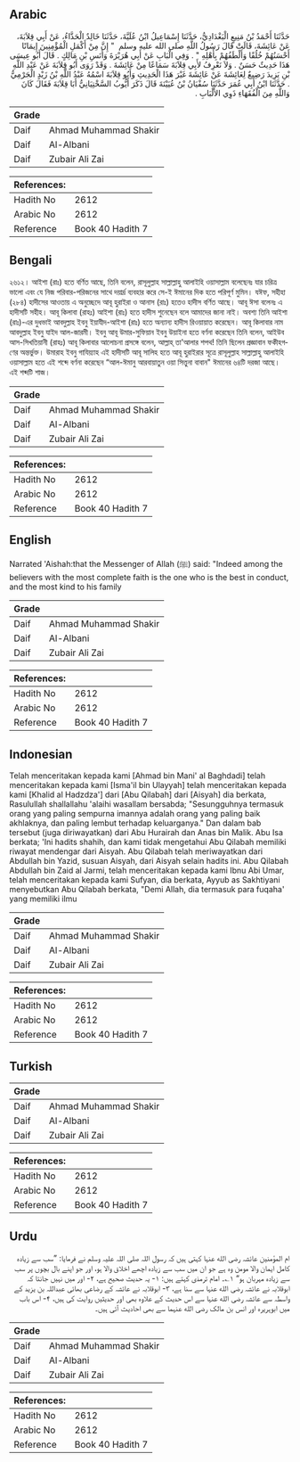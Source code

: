 ## Arabic


<div dir="rtl" lang="ar" style={{fontSize:'larger',backgroundColor:'#f8f9fa',padding:20}}>
حَدَّثَنَا أَحْمَدُ بْنُ مَنِيعٍ الْبَغْدَادِيُّ، حَدَّثَنَا إِسْمَاعِيلُ ابْنُ عُلَيَّةَ، حَدَّثَنَا خَالِدٌ الْحَذَّاءُ، عَنْ أَبِي قِلاَبَةَ، عَنْ عَائِشَةَ، قَالَتْ قَالَ رَسُولُ اللَّهِ صلى الله عليه وسلم ‏ "‏ إِنَّ مِنْ أَكْمَلِ الْمُؤْمِنِينَ إِيمَانًا أَحْسَنُهُمْ خُلُقًا وَأَلْطَفُهُمْ بِأَهْلِهِ ‏"‏ ‏.‏ وَفِي الْبَابِ عَنْ أَبِي هُرَيْرَةَ وَأَنَسِ بْنِ مَالِكٍ ‏.‏ قَالَ أَبُو عِيسَى هَذَا حَدِيثٌ حَسَنٌ ‏.‏ وَلاَ نَعْرِفُ لأَبِي قِلاَبَةَ سَمَاعًا مِنْ عَائِشَةَ ‏.‏ وَقَدْ رَوَى أَبُو قِلاَبَةَ عَنْ عَبْدِ اللَّهِ بْنِ يَزِيدَ رَضِيعٌ لِعَائِشَةَ عَنْ عَائِشَةَ غَيْرَ هَذَا الْحَدِيثِ وَأَبُو قِلاَبَةَ اسْمُهُ عَبْدُ اللَّهِ بْنُ زَيْدٍ الْجَرْمِيُّ ‏.‏ حَدَّثَنَا ابْنُ أَبِي عُمَرَ حَدَّثَنَا سُفْيَانُ بْنُ عُيَيْنَةَ قَالَ ذَكَرَ أَيُّوبُ السَّخْتِيَانِيُّ أَبَا قِلاَبَةَ فَقَالَ كَانَ وَاللَّهِ مِنَ الْفُقَهَاءِ ذَوِي الأَلْبَابِ ‏.‏
</div>
<div style={{backgroundColor:'#f8f9fa',padding:20, marginBottom: 10}}><table> <thead> <tr> <th>Grade</th> <th></th> </tr> </thead> <tbody> <tr><td>Daif</td><td>Ahmad Muhammad Shakir</td></tr><tr><td>Daif</td><td>Al-Albani</td></tr><tr><td>Daif</td><td>Zubair Ali Zai</td></tr></tbody></table><table> <thead> <tr> <th>References:</th> <th></th> </tr> </thead> <tbody><tr><td>Hadith No</td><td>2612</td></tr><tr><td>Arabic No</td><td>2612</td></tr><tr><td>Reference</td><td>Book 40 Hadith 7</td></tr></tbody></table></div>

## Bengali


<div dir="ltr" lang="bn" style={{fontSize:'larger',backgroundColor:'#f8f9fa',padding:20}}>
২৬১২। আইশা (রাঃ) হতে বর্ণিত আছে, তিনি বলেন, রাসূলুল্লাহ সাল্লাল্লাহু আলাইহি ওয়াসাল্লাম বলেছেনঃ যার চরিত্র ভালো এবং যে নিজ পরিবার-পরিজনের সাথে দয়ার্দ্র ব্যবহার করে সে-ই ঈমানের দিক হতে পরিপূর্ণ মুমিন। যঈফ, সহীহা (২৮৪) হাদীসের আওতায় এ অনুচ্ছেদে আবূ হুরাইরা ও আনাস (রাঃ) হতেও হাদীস বর্ণিত আছে। আবূ ঈসা বলেনঃ এ হাদীসটি সহীহ। আবূ কিলাবা (রাহঃ) আইশা (রাঃ) হতে হাদীস শুনেছেন বলে আমাদের জানা নাই। অবশ্য তিনি আইশা (রাঃ)-এর দুধভাই আবদুল্লাহ ইবনু ইয়াযীদ-আইশা (রাঃ) হতে অন্যান্য হাদীস রিওয়ায়াত করেছেন। আবূ কিলাবার নাম আবদুল্লাহ ইবনু যাইদ আল-জারমী। ইবনু আবূ উমার-সুফিয়ান ইবনু উয়াইনা হতে বর্ণনা করেছেন তিনি বলেন, আইউব আস-সিখতিয়ানী (রাহঃ) আবূ কিলাবার আলোচনা প্রসঙ্গে বলেন, আল্লাহ্ তা'আলার শপথ! তিনি ছিলেন প্রজ্ঞাবান ফকীহগণের অন্তর্ভুক্ত। উমারাহ ইবনু গাযিয়্যাহ এই হাদীসটি আবূ সালিহ হতে আবূ হুরাইরার সূত্রে রাসূলুল্লাহ সাল্লাল্লাহু আলাইহি ওয়াসাল্লাম হতে এই শব্দে বর্ণনা করেছেন “আল-ঈমানু আরবায়াতুন ওয়া সিত্তুনা বাবান" ঈমানের ৬৪টি দরজা আছে। এই শব্দটি শাজ।
</div>
<div style={{backgroundColor:'#f8f9fa',padding:20, marginBottom: 10}}><table> <thead> <tr> <th>Grade</th> <th></th> </tr> </thead> <tbody> <tr><td>Daif</td><td>Ahmad Muhammad Shakir</td></tr><tr><td>Daif</td><td>Al-Albani</td></tr><tr><td>Daif</td><td>Zubair Ali Zai</td></tr></tbody></table><table> <thead> <tr> <th>References:</th> <th></th> </tr> </thead> <tbody><tr><td>Hadith No</td><td>2612</td></tr><tr><td>Arabic No</td><td>2612</td></tr><tr><td>Reference</td><td>Book 40 Hadith 7</td></tr></tbody></table></div>

## English


<div dir="ltr" lang="en" style={{fontSize:'larger',backgroundColor:'#f8f9fa',padding:20}}>
Narrated 'Aishah:that the Messenger of Allah (ﷺ) said: "Indeed among the believers with the most complete faith is the one who is the best in conduct, and the most kind to his family
</div>
<div style={{backgroundColor:'#f8f9fa',padding:20, marginBottom: 10}}><table> <thead> <tr> <th>Grade</th> <th></th> </tr> </thead> <tbody> <tr><td>Daif</td><td>Ahmad Muhammad Shakir</td></tr><tr><td>Daif</td><td>Al-Albani</td></tr><tr><td>Daif</td><td>Zubair Ali Zai</td></tr></tbody></table><table> <thead> <tr> <th>References:</th> <th></th> </tr> </thead> <tbody><tr><td>Hadith No</td><td>2612</td></tr><tr><td>Arabic No</td><td>2612</td></tr><tr><td>Reference</td><td>Book 40 Hadith 7</td></tr></tbody></table></div>

## Indonesian


<div dir="ltr" lang="id" style={{fontSize:'larger',backgroundColor:'#f8f9fa',padding:20}}>
Telah menceritakan kepada kami [Ahmad bin Mani' al Baghdadi] telah menceritakan kepada kami [Isma'il bin Ulayyah] telah menceritakan kepada kami [Khalid al Hadzdza'] dari [Abu Qilabah] dari [Aisyah] dia berkata, Rasulullah shallallahu 'alaihi wasallam bersabda; "Sesungguhnya termasuk orang yang paling sempurna imannya adalah orang yang paling baik akhlaknya, dan paling lembut terhadap keluarganya." Dan dalam bab tersebut (juga diriwayatkan) dari Abu Hurairah dan Anas bin Malik. Abu Isa berkata; 'Ini hadits shahih, dan kami tidak mengetahui Abu Qilabah memiliki riwayat mendengar dari Aisyah. Abu Qilabah telah meriwayatkan dari Abdullah bin Yazid, susuan Aisyah, dari Aisyah selain hadits ini. Abu Qilabah Abdullah bin Zaid al Jarmi, telah menceritakan kepada kami Ibnu Abi Umar, telah menceritakan kepada kami Sufyan, dia berkata, Ayyub as Sakhtiyani menyebutkan Abu Qilabah berkata, "Demi Allah, dia termasuk para fuqaha' yang memiliki ilmu
</div>
<div style={{backgroundColor:'#f8f9fa',padding:20, marginBottom: 10}}><table> <thead> <tr> <th>Grade</th> <th></th> </tr> </thead> <tbody> <tr><td>Daif</td><td>Ahmad Muhammad Shakir</td></tr><tr><td>Daif</td><td>Al-Albani</td></tr><tr><td>Daif</td><td>Zubair Ali Zai</td></tr></tbody></table><table> <thead> <tr> <th>References:</th> <th></th> </tr> </thead> <tbody><tr><td>Hadith No</td><td>2612</td></tr><tr><td>Arabic No</td><td>2612</td></tr><tr><td>Reference</td><td>Book 40 Hadith 7</td></tr></tbody></table></div>

## Turkish


<div dir="ltr" lang="tr" style={{fontSize:'larger',backgroundColor:'#f8f9fa',padding:20}}>

</div>
<div style={{backgroundColor:'#f8f9fa',padding:20, marginBottom: 10}}><table> <thead> <tr> <th>Grade</th> <th></th> </tr> </thead> <tbody> <tr><td>Daif</td><td>Ahmad Muhammad Shakir</td></tr><tr><td>Daif</td><td>Al-Albani</td></tr><tr><td>Daif</td><td>Zubair Ali Zai</td></tr></tbody></table><table> <thead> <tr> <th>References:</th> <th></th> </tr> </thead> <tbody><tr><td>Hadith No</td><td>2612</td></tr><tr><td>Arabic No</td><td>2612</td></tr><tr><td>Reference</td><td>Book 40 Hadith 7</td></tr></tbody></table></div>

## Urdu


<div dir="rtl" lang="ur" style={{fontSize:'larger',backgroundColor:'#f8f9fa',padding:20}}>
ام المؤمنین عائشہ رضی الله عنہا کہتی ہیں کہ رسول اللہ صلی اللہ علیہ وسلم نے فرمایا: ”سب سے زیادہ کامل ایمان والا مومن وہ ہے جو ان میں سب سے زیادہ اچھے اخلاق والا ہو، اور جو اپنے بال بچوں پر سب سے زیادہ مہربان ہو“ ۱؎۔ امام ترمذی کہتے ہیں: ۱- یہ حدیث صحیح ہے، ۲- اور میں نہیں جانتا کہ ابوقلابہ نے عائشہ رضی الله عنہا سے سنا ہے، ۳- ابوقلابہ نے عائشہ کے رضاعی بھائی عبداللہ بن یزید کے واسطہ سے عائشہ رضی الله عنہا سے اس حدیث کے علاوہ بھی اور حدیثیں روایت کی ہیں، ۴- اس باب میں ابوہریرہ اور انس بن مالک رضی الله عنہما سے بھی احادیث آئی ہیں۔
</div>
<div style={{backgroundColor:'#f8f9fa',padding:20, marginBottom: 10}}><table> <thead> <tr> <th>Grade</th> <th></th> </tr> </thead> <tbody> <tr><td>Daif</td><td>Ahmad Muhammad Shakir</td></tr><tr><td>Daif</td><td>Al-Albani</td></tr><tr><td>Daif</td><td>Zubair Ali Zai</td></tr></tbody></table><table> <thead> <tr> <th>References:</th> <th></th> </tr> </thead> <tbody><tr><td>Hadith No</td><td>2612</td></tr><tr><td>Arabic No</td><td>2612</td></tr><tr><td>Reference</td><td>Book 40 Hadith 7</td></tr></tbody></table></div>